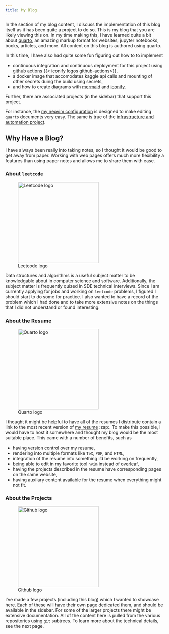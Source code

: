 ```yaml
---
title: My Blog
---
```


In the section of my blog content, I discuss the implementation of this blog
itself as it has been quite a project to do so.
This is my blog that you are likely viewing this on.
In my time making this, I have learned quite a bit about [quarto](https://quarto.org),
an amazing markup format for websites, jupyter notebooks, books, articles, and more.
All content on this blog is authored using quarto.

In this time, I have also had quite some fun figuring out how to to implement

- continuous integration and continuous deployment for this project using github actions {{< iconify logos github-actions>}},
- a docker image that accomodates kaggle api calls and mounting of other secrets duing the build using secrets,
- and how to create diagrams with [mermaid](https://mermaid.js.org) and [iconify](https://iconify.design).

Further, there are associated projects (in the sidebar) that support this project.

For instance, the [my neovim configuration](../nvim-config/index.qmd) is designed
to make editing `quarto` documents very easy. The same is true of the
[infrastructure and automation project](../automation).

## Why Have a Blog?

I have always been really into taking notes, so I thought it would be good to get away from paper.
Working with web pages offers much more flexibility a features than using paper notes and allows me to share them with ease.

### About `leetcode`

![Leetcode logo](/icons/leetcode/default.svg){fig-align="center" width="256px"}

Data structures and algorithms is a useful subject matter to be knowledgable about in computer science and software.
Additionally, the subject matter is frequently quized in SDE technical interviews.
Since I am currently applying for jobs and working on `leetcode` problems, I figured I should start to do some for practice.
I also wanted to have a record of the problem which I had done and to take more extensive notes on the things that I did not understand or found interesting.

### About the Resume

![Quarto logo](/icons/quarto.svg){fig-align=center width=256px}

I thought it might be helpful to have all of the resumes I distribute contain a link to the most recent version of [my resume](/resume) :zap:.
To make this possible, I would have to host it somewhere and thought my blog would be the most suitable place.
This came with a number of benefits, such as

- having version control over my resume,
- rendering into multiple formats like `TeX`, `PDF`, and `HTML`,
- integration of the resume into something I'd be working on frequently,
- being able to edit in my favorite tool `nvim` instead of [overleaf](https://overleaf.com),
- having the projects described in the resume have corresponding pages on the same website,
- having auxilary content available for the resume when everything might not fit.

### About the Projects

![Github logo](/icons/github.svg){fig-align=center width=256px}

I've made a few projects (including this blog) which I wanted to showcase here.
Each of these will have their own page dedicated them, and should be available in the sidebar.
For some of the larger projects there might be extensive documentation.
All of the content here is pulled from the various repositories using `git` subtrees.
To learn more about the technical details, see the next page.
